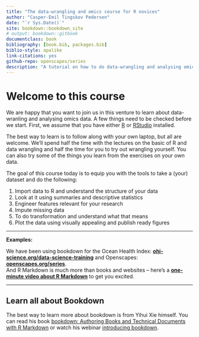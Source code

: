 ```yaml
--- 
title: "The data-wrangling and omics course for R novices"
author: "Casper-Emil Tingskov Pedersen"
date: "`r Sys.Date()`"
site: bookdown::bookdown_site
# output: bookdown::gitbook
documentclass: book
bibliography: [book.bib, packages.bib]
biblio-style: apalike
link-citations: yes
github-repo: openscapes/series
description: "A tutorial on how to do data-wrangling and analysing omics data"
---
```


# Welcome to this course {#welcome}

We are happy that you want to join us in this venture to learn about data-wranling and analysing omics data.
A few things need to be checked before we start. First, we assume that you have either [R](https://cloud.r-project.org/) or
[RStudio](https://www.rstudio.com/products/rstudio/download/) installed.

The best way to learn is to follow along with your own laptop, but all are welcome. We'll spend half the time with the lectures on the basic of R and data wrangling and half the time for you to try out wrangling yourself. You can also try some of the things you learn from the exercises on your own data.

The goal of this course today is to equip you with the tools to take a (your) dataset and do the following:

1. Import data to R and understand the structure of your data
1. Look at it using summaries and descriptive statistics
1. Engineer features relevant for your research
1. Impute missing data
1. To do transformation and understand what that means
1. Plot the data using visually appealing and publish ready figures

----


**Examples:**

We have been using bookdown for the Ocean Health Index:  [**ohi-science.org/data-science-training**](http://ohi-science.org/data-science-training) and Openscapes: [**openscapes.org/series**](https://openscapes.org/series).  
And R Markdown is much more than books and websites -- here's a [**one-minute video about R Markdown**](http://rmarkdown.rstudio.com/lesson-1.html) to get you excited. 

----

## Learn all about Bookdown

The best way to learn more about bookdown is from Yihui Xie himself. You can read his book [bookdown: Authoring Books and Technical Documents with R Markdown](https://bookdown.org/yihui/bookdown/) or watch his webinar [introducing bookdown](https://www.rstudio.com/resources/webinars/introducing-bookdown/).

